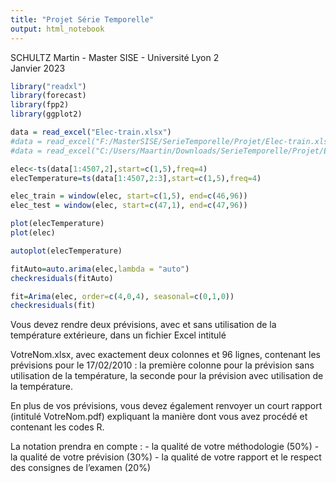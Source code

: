 ```yaml
---
title: "Projet Série Temporelle"
output: html_notebook
---
```

SCHULTZ Martin - Master SISE - Université Lyon 2 <br>
Janvier 2023



```r
library("readxl")
library(forecast)
library(fpp2)
library(ggplot2)
```



```r
data = read_excel("Elec-train.xlsx")
#data = read_excel("F:/MasterSISE/SerieTemporelle/Projet/Elec-train.xlsx")
#data = read_excel("C:/Users/Maartin/Downloads/SerieTemporelle/Projet/Elec-train.xlsx")
```



```r
elec<-ts(data[1:4507,2],start=c(1,5),freq=4)
elecTemperature=ts(data[1:4507,2:3],start=c(1,5),freq=4)
```

```r
elec_train = window(elec, start=c(1,5), end=c(46,96))
elec_test = window(elec, start=c(47,1), end=c(47,96))
```


```r
plot(elecTemperature)
plot(elec)
```
```r
autoplot(elecTemperature)
```
```r
fitAuto=auto.arima(elec,lambda = "auto")
checkresiduals(fitAuto)
```
```r
fit=Arima(elec, order=c(4,0,4), seasonal=c(0,1,0))
checkresiduals(fit)
```












Vous devez rendre deux prévisions, avec et sans utilisation de la température extérieure, dans un fichier Excel intitulé

VotreNom.xlsx, avec exactement deux colonnes et 96 lignes, contenant les prévisions pour le 17/02/2010 : la première
colonne pour la prévision sans utilisation de la température, la seconde pour la prévision avec utilisation de la température.

En plus de vos prévisions, vous devez également renvoyer un court rapport (intitulé VotreNom.pdf) expliquant la manière dont vous avez procédé et contenant les codes R.

La notation prendra en compte :
- la qualité de votre méthodologie (50%)
- la qualité de votre prévision (30%)
- la qualité de votre rapport et le respect des consignes de l'examen (20%)
